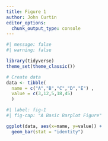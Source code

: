 ```yaml
---
title: Figure 1
author: John Curtin
editor_options: 
  chunk_output_type: console
---
```


```r
#| message: false
#| warning: false

library(tidyverse)
theme_set(theme_classic())
```

```r

# Create data
data <- tibble(
  name = c("A","B","C","D","E") ,  
  value = c(3,12,5,18,45)
  )
```

```r
#| label: fig-1
#| fig-cap: "A Basic Barplot Figure"

ggplot(data, aes(x=name, y=value)) + 
  geom_bar(stat = "identity")
```